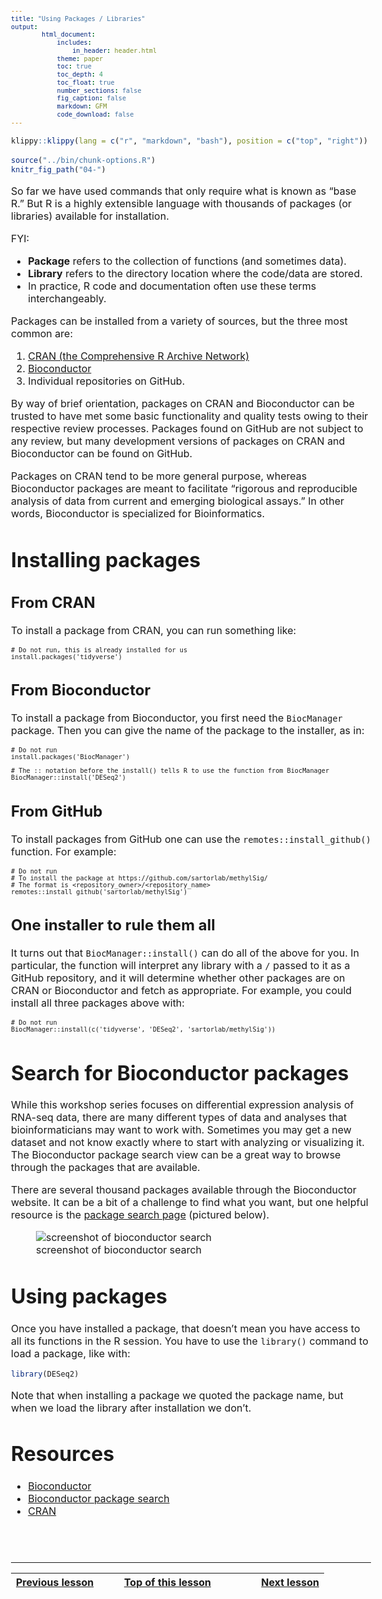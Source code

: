 ```yaml
---
title: "Using Packages / Libraries"
output:
        html_document:
            includes:
                in_header: header.html
            theme: paper
            toc: true
            toc_depth: 4
            toc_float: true 
            number_sections: false
            fig_caption: false
            markdown: GFM
            code_download: false
---
```


<style type="text/css">

body, td {
   font-size: 16px;
}
code.r{
  font-size: 12px;
}
pre {
  font-size: 12px
}

</style>

```r
klippy::klippy(lang = c("r", "markdown", "bash"), position = c("top", "right"))
```

```r
source("../bin/chunk-options.R")
knitr_fig_path("04-")
```

<!-- example of rendered lesson https://datacarpentry.org/genomics-r-intro/02-r-basics/index.html -->

So far we have used commands that only require what is known as "base R." But R is a highly extensible language with thousands of packages (or libraries) available for installation.

FYI:

- **Package** refers to the collection of functions (and sometimes data).
- **Library** refers to the directory location where the code/data are stored. 
- In practice, R code and documentation often use these terms interchangeably.

Packages can be installed from a variety of sources, but the three most common are:

1. [CRAN (the Comprehensive R Archive Network)](https://cran.r-project.org/)
2. [Bioconductor](https://bioconductor.org/)
3. Individual repositories on GitHub.

By way of brief orientation, packages on CRAN and Bioconductor can be trusted to have met some basic functionality and quality tests owing to their respective review processes. Packages found on GitHub are not subject to any review, but many development versions of packages on CRAN and Bioconductor can be found on GitHub.

Packages on CRAN tend to be more general purpose, whereas Bioconductor packages are meant to facilitate "rigorous and reproducible analysis of data from current and emerging biological assays." In other words, Bioconductor is specialized for Bioinformatics.

# Installing packages

## From CRAN

To install a package from CRAN, you can run something like:

~~~
# Do not run, this is already installed for us
install.packages('tidyverse')
~~~

## From Bioconductor

To install a package from Bioconductor, you first need the `BiocManager` package. Then you can give the name of the package to the installer, as in:

~~~
# Do not run
install.packages('BiocManager')

# The :: notation before the install() tells R to use the function from BiocManager
BiocManager::install('DESeq2')
~~~

## From GitHub

To install packages from GitHub one can use the `remotes::install_github()` function. For example:

~~~
# Do not run
# To install the package at https://github.com/sartorlab/methylSig/
# The format is <repository_owner>/<repository_name>
remotes::install_github('sartorlab/methylSig')
~~~

## One installer to rule them all

It turns out that `BiocManager::install()` can do all of the above for you. In particular, the function will interpret any library with a `/` passed to it as a GitHub repository, and it will determine whether other packages are on CRAN or Bioconductor and fetch as appropriate. For example, you could install all three packages above with:

~~~
# Do not run
BiocManager::install(c('tidyverse', 'DESeq2', 'sartorlab/methylSig'))
~~~

# Search for Bioconductor packages

While this workshop series focuses on differential expression analysis of RNA-seq data, there are many different types of data and analyses that bioinformaticians may want to work with. Sometimes you may get a new dataset and not know exactly where to start with analyzing or visualizing it. The Bioconductor package search view can be a great way to browse through the packages that are available.

There are several thousand packages available through the Bioconductor website. It can be a bit of a challenge to find what you want, but one helpful resource is the [package search page](https://bioconductor.org/packages/release/BiocViews.html#___Software) (pictured below).

![screenshot of bioconductor search](images/bioconductor_search.jpg)

# Using packages

Once you have installed a package, that doesn't mean you have access to all its functions in the R session. You have to use the `library()` command to load a package, like with:

```r
library(DESeq2)
```

Note that when installing a package we quoted the package name, but when we load the library after installation we don't.

# Resources

- [Bioconductor](https://bioconductor.org/)
- [Bioconductor package search](https://bioconductor.org/packages/release/BiocViews.html#___Software)
- [CRAN](https://cran.r-project.org/)


<br/>
<br/>
<hr/>
| [Previous lesson](r-02-exploration-dplyr.html) | [Top of this lesson](#top) | [Next lesson](r-05-help.html) |
| :--- | :----: | ---: |